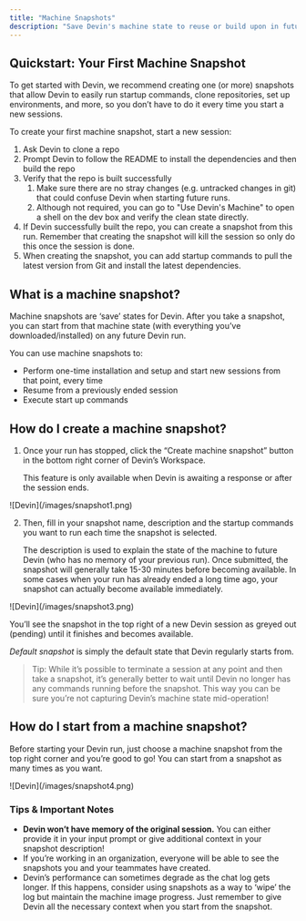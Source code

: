 ```yaml
---
title: "Machine Snapshots"
description: "Save Devin's machine state to reuse or build upon in future sessions"
---
```


## Quickstart: Your First Machine Snapshot

To get started with Devin, we recommend creating one (or more) snapshots that allow Devin to easily run startup commands, clone repositories, set up environments, and more, so you don’t have to do it every time you start a new sessions.

To create your first machine snapshot, start a new session:

1. Ask Devin to clone a repo
2. Prompt Devin to follow the README to install the dependencies and then build the repo
3. Verify that the repo is built successfully
    1. Make sure there are no stray changes (e.g. untracked changes in git) that could confuse Devin when starting future runs.
    2. Although not required, you can go to "Use Devin's Machine" to open a shell on the dev box and verify the clean state directly.
4. If Devin successfully built the repo, you can create a snapshot from this run. Remember that creating the snapshot will kill the session so only do this once the session is done.
5. When creating the snapshot, you can add startup commands to pull the latest version from Git and install the latest dependencies.


## What is a machine snapshot?

Machine snapshots are ‘save’ states for Devin. After you take a snapshot, you can start from that machine state (with everything you’ve downloaded/installed) on any future Devin run.

You can use machine snapshots to:

- Perform one-time installation and setup and start new sessions from that point, every time
- Resume from a previously ended session
- Execute start up commands

## How do I create a machine snapshot?

1. Once your run has stopped, click the “Create machine snapshot” button in the bottom right corner of Devin’s Workspace. 
    
    This feature is only available when Devin is awaiting a response or after the session ends.

<Frame>
    ![Devin](/images/snapshot1.png)
</Frame>

2. Then, fill in your snapshot name, description and the startup commands you want to run each time the snapshot is selected. 
    
    The description is used to explain the state of the machine to future Devin (who has no memory of your previous run). Once submitted, the snapshot will generally take 15-30 minutes before becoming available. In some cases when your run has already ended a long time ago, your snapshot can actually become available immediately.
    
<Frame>
    ![Devin](/images/snapshot3.png)
</Frame>

You’ll see the snapshot in the top right of a new Devin session as greyed out (pending) until it finishes and becomes available.

*Default snapshot* is simply the default state that Devin regularly starts from.

> Tip: While it’s possible to terminate a session at any point and then take a snapshot, it’s generally  better to wait until Devin no longer has any commands running before the snapshot. This way you can be sure you’re not capturing Devin’s machine state mid-operation!
> 

## How do I start from a machine snapshot?

Before starting your Devin run, just choose a machine snapshot from the top right corner and you’re good to go! You can start from a snapshot as many times as you want.

<Frame>
    ![Devin](/images/snapshot4.png)
</Frame>

### Tips & Important Notes

- **Devin won’t have memory of the original session.** You can either provide it in your input prompt or give additional context in your snapshot description!
- If you’re working in an organization, everyone will be able to see the snapshots you and your teammates have created.
- Devin’s performance can sometimes degrade as the chat log gets longer. If this happens, consider using snapshots as a way to ‘wipe’ the log but maintain the machine image progress. Just remember to give Devin all the necessary context when you start from the snapshot.
